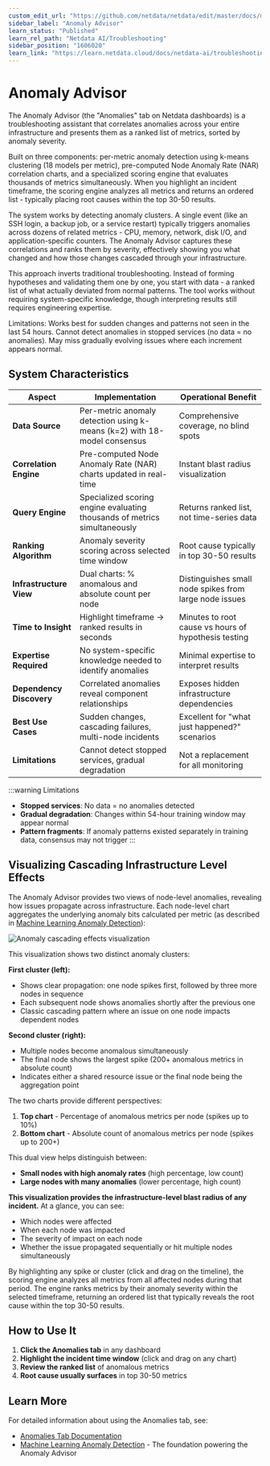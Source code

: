 ```yaml
---
custom_edit_url: "https://github.com/netdata/netdata/edit/master/docs/ml-ai/anomaly-advisor.md"
sidebar_label: "Anomaly Advisor"
learn_status: "Published"
learn_rel_path: "Netdata AI/Troubleshooting"
sidebar_position: "1606020"
learn_link: "https://learn.netdata.cloud/docs/netdata-ai/troubleshooting/anomaly-advisor"
---
```


# Anomaly Advisor

The Anomaly Advisor (the "Anomalies" tab on Netdata dashboards) is a troubleshooting assistant that correlates anomalies across your entire infrastructure and presents them as a ranked list of metrics, sorted by anomaly severity.

Built on three components: per-metric anomaly detection using k-means clustering (18 models per metric), pre-computed Node Anomaly Rate (NAR) correlation charts, and a specialized scoring engine that evaluates thousands of metrics simultaneously. When you highlight an incident timeframe, the scoring engine analyzes all metrics and returns an ordered list - typically placing root causes within the top 30-50 results.

The system works by detecting anomaly clusters. A single event (like an SSH login, a backup job, or a service restart) typically triggers anomalies across dozens of related metrics - CPU, memory, network, disk I/O, and application-specific counters. The Anomaly Advisor captures these correlations and ranks them by severity, effectively showing you what changed and how those changes cascaded through your infrastructure.

This approach inverts traditional troubleshooting. Instead of forming hypotheses and validating them one by one, you start with data - a ranked list of what actually deviated from normal patterns. The tool works without requiring system-specific knowledge, though interpreting results still requires engineering expertise.

Limitations: Works best for sudden changes and patterns not seen in the last 54 hours. Cannot detect anomalies in stopped services (no data = no anomalies). May miss gradually evolving issues where each increment appears normal.

## System Characteristics

| Aspect | Implementation | Operational Benefit |
|--------|----------------|-------------------|
| **Data Source** | Per-metric anomaly detection using k-means (k=2) with 18-model consensus | Comprehensive coverage, no blind spots |
| **Correlation Engine** | Pre-computed Node Anomaly Rate (NAR) charts updated in real-time | Instant blast radius visualization |
| **Query Engine** | Specialized scoring engine evaluating thousands of metrics simultaneously | Returns ranked list, not time-series data |
| **Ranking Algorithm** | Anomaly severity scoring across selected time window | Root cause typically in top 30-50 results |
| **Infrastructure View** | Dual charts: % anomalous and absolute count per node | Distinguishes small node spikes from large node issues |
| **Time to Insight** | Highlight timeframe → ranked results in seconds |Minutes to root cause vs hours of hypothesis testing |
| **Expertise Required** | No system-specific knowledge needed to identify anomalies | Minimal expertise to interpret results |
| **Dependency Discovery** | Correlated anomalies reveal component relationships | Exposes hidden infrastructure dependencies |
| **Best Use Cases** | Sudden changes, cascading failures, multi-node incidents | Excellent for "what just happened?" scenarios |
| **Limitations** | Cannot detect stopped services, gradual degradation | Not a replacement for all monitoring |

:::warning Limitations

- **Stopped services**: No data = no anomalies detected
- **Gradual degradation**: Changes within 54-hour training window may appear normal
- **Pattern fragments**: If anomaly patterns existed separately in training data, consensus may not trigger
:::

## Visualizing Cascading Infrastructure Level Effects

The Anomaly Advisor provides two views of node-level anomalies, revealing how issues propagate across infrastructure. Each node-level chart aggregates the underlying anomaly bits calculated per metric (as described in [Machine Learning Anomaly Detection](/docs/netdata-ai/anomaly-detection)):

![Anomaly cascading effects visualization](https://github.com/user-attachments/assets/a69b1461-c559-4b22-bb02-045670d84168)

This visualization shows two distinct anomaly clusters:

**First cluster (left):**

- Shows clear propagation: one node spikes first, followed by three more nodes in sequence
- Each subsequent node shows anomalies shortly after the previous one
- Classic cascading pattern where an issue on one node impacts dependent nodes

**Second cluster (right):**

- Multiple nodes become anomalous simultaneously
- The final node shows the largest spike (200+ anomalous metrics in absolute count)
- Indicates either a shared resource issue or the final node being the aggregation point

The two charts provide different perspectives:

1. **Top chart** - Percentage of anomalous metrics per node (spikes up to 10%)
2. **Bottom chart** - Absolute count of anomalous metrics per node (spikes up to 200+)

This dual view helps distinguish between:

- **Small nodes with high anomaly rates** (high percentage, low count)
- **Large nodes with many anomalies** (lower percentage, high count)

**This visualization provides the infrastructure-level blast radius of any incident.** At a glance, you can see:

- Which nodes were affected
- When each node was impacted
- The severity of impact on each node
- Whether the issue propagated sequentially or hit multiple nodes simultaneously

By highlighting any spike or cluster (click and drag on the timeline), the scoring engine analyzes all metrics from all affected nodes during that period. The engine ranks metrics by their anomaly severity within the selected timeframe, returning an ordered list that typically reveals the root cause within the top 30-50 results.

## How to Use It

1. **Click the Anomalies tab** in any dashboard
2. **Highlight the incident time window** (click and drag on any chart)
3. **Review the ranked list** of anomalous metrics
4. **Root cause usually surfaces** in top 30-50 metrics

## Learn More

For detailed information about using the Anomalies tab, see:

- [Anomalies Tab Documentation](/docs/dashboards-and-charts/tabs/anomalies)
- [Machine Learning Anomaly Detection](/docs/netdata-ai/anomaly-detection) - The foundation powering the Anomaly Advisor

